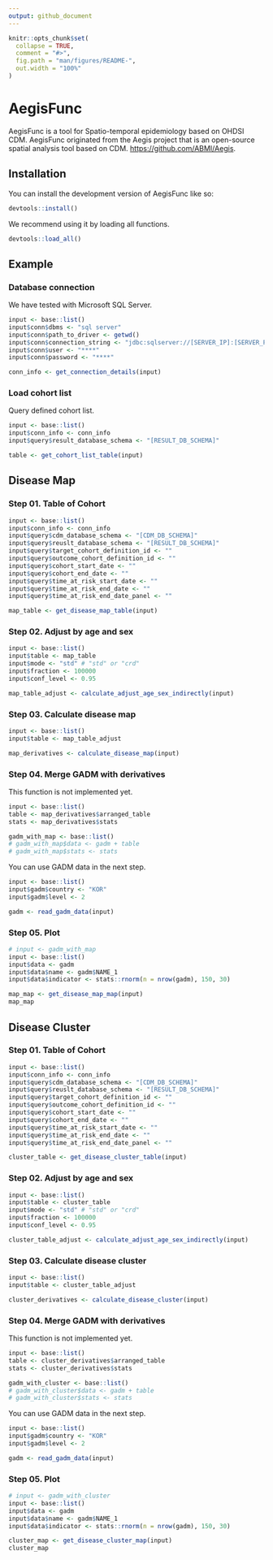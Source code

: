 ```yaml
---
output: github_document
---
```


<!-- README.md is generated from README.Rmd. Please edit that file -->

```r
knitr::opts_chunk$set(
  collapse = TRUE,
  comment = "#>",
  fig.path = "man/figures/README-",
  out.width = "100%"
)
```

# AegisFunc

<!-- badges: start -->
<!-- badges: end -->

AegisFunc is a tool for Spatio-temporal epidemiology based on OHDSI CDM.
AegisFunc originated from the Aegis project that is an open-source spatial analysis tool based on CDM.
<https://github.com/ABMI/Aegis>.

## Installation

You can install the development version of AegisFunc like so:

``` r
devtools::install()
```

We recommend using it by loading all functions.

``` r
devtools::load_all()
```

## Example

### Database connection

We have tested with Microsoft SQL Server.

```r 
input <- base::list()
input$conn$dbms <- "sql server"
input$conn$path_to_driver <- getwd()
input$conn$connection_string <- "jdbc:sqlserver://[SERVER_IP]:[SERVER_PORT];databaseName=[CDM_DB_NAME]"
input$conn$user <- "****"
input$conn$password <- "****"

conn_info <- get_connection_details(input)
```


### Load cohort list

Query defined cohort list.

```r
input <- base::list()
input$conn_info <- conn_info
input$query$result_database_schema <- "[RESULT_DB_SCHEMA]"

table <- get_cohort_list_table(input)
```


## Disease Map

### Step 01. Table of Cohort

```r
input <- base::list()
input$conn_info <- conn_info
input$query$cdm_database_schema <- "[CDM_DB_SCHEMA]"
input$query$reuslt_database_schema <- "[RESULT_DB_SCHEMA]"
input$query$target_cohort_definition_id <- ""
input$query$outcome_cohort_definition_id <- ""
input$query$cohort_start_date <- ""
input$query$cohort_end_date <- ""
input$query$time_at_risk_start_date <- ""
input$query$time_at_risk_end_date <- ""
input$query$time_at_risk_end_date_panel <- ""

map_table <- get_disease_map_table(input)
```


### Step 02. Adjust by age and sex

```r
input <- base::list()
input$table <- map_table
input$mode <- "std" # "std" or "crd"
input$fraction <- 100000
input$conf_level <- 0.95

map_table_adjust <- calculate_adjust_age_sex_indirectly(input)
```


### Step 03. Calculate disease map

```r
input <- base::list()
input$table <- map_table_adjust

map_derivatives <- calculate_disease_map(input)
```


### Step 04. Merge GADM with derivatives

This function is not implemented yet.

```r
input <- base::list()
table <- map_derivatives$arranged_table
stats <- map_derivatives$stats

gadm_with_map <- base::list()
# gadm_with_map$data <- gadm + table
# gadm_with_map$stats <- stats
```

You can use GADM data in the next step.

```r
input <- base::list()
input$gadm$country <- "KOR"
input$gadm$level <- 2

gadm <- read_gadm_data(input)
```


### Step 05. Plot

```r
# input <- gadm_with_map
input <- base::list()
input$data <- gadm
input$data$name <- gadm$NAME_1
input$data$indicator <- stats::rnorm(n = nrow(gadm), 150, 30)

map_map <- get_disease_map_map(input)
map_map
```


## Disease Cluster

### Step 01. Table of Cohort

```r
input <- base::list()
input$conn_info <- conn_info
input$query$cdm_database_schema <- "[CDM_DB_SCHEMA]"
input$query$reuslt_database_schema <- "[RESULT_DB_SCHEMA]"
input$query$target_cohort_definition_id <- ""
input$query$outcome_cohort_definition_id <- ""
input$query$cohort_start_date <- ""
input$query$cohort_end_date <- ""
input$query$time_at_risk_start_date <- ""
input$query$time_at_risk_end_date <- ""
input$query$time_at_risk_end_date_panel <- ""

cluster_table <- get_disease_cluster_table(input)
```


### Step 02. Adjust by age and sex

```r
input <- base::list()
input$table <- cluster_table
input$mode <- "std" # "std" or "crd"
input$fraction <- 100000
input$conf_level <- 0.95

cluster_table_adjust <- calculate_adjust_age_sex_indirectly(input)
```


### Step 03. Calculate disease cluster

```r
input <- base::list()
input$table <- cluster_table_adjust

cluster_derivatives <- calculate_disease_cluster(input)
```


### Step 04. Merge GADM with derivatives

This function is not implemented yet.

```r
input <- base::list()
table <- cluster_derivatives$arranged_table
stats <- cluster_derivatives$stats

gadm_with_cluster <- base::list()
# gadm_with_cluster$data <- gadm + table
# gadm_with_cluster$stats <- stats
```

You can use GADM data in the next step.

```r
input <- base::list()
input$gadm$country <- "KOR"
input$gadm$level <- 2

gadm <- read_gadm_data(input)
```


### Step 05. Plot

```r
# input <- gadm_with_cluster
input <- base::list()
input$data <- gadm
input$data$name <- gadm$NAME_1
input$data$indicator <- stats::rnorm(n = nrow(gadm), 150, 30)

cluster_map <- get_disease_cluster_map(input)
cluster_map
```

